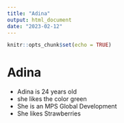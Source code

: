 ```yaml
---
title: "Adina"
output: html_document
date: "2023-02-12"
---
```


```r
knitr::opts_chunk$set(echo = TRUE)
```

# Adina
- Adina is 24 years old
- she likes the color green
- She is an MPS Global Development
- She likes Strawberries

